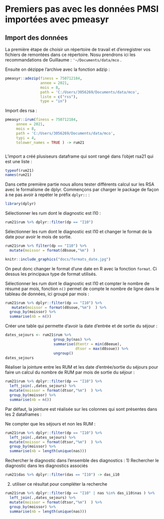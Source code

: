 # Premiers pas avec les données PMSI importées avec pmeasyr

## Import des données

La première étape de choisir un répertoire de travail et d'enregistrer vos fichiers de remontées dans ce répertoire. Nosu prendrons ici les recommandations de Guillaume : `'~/Documents/data/mco` .

Ensuite on dézippe l'archive avec la fonction adzip :


```r
pmeasyr::adezip(finess = 750712184, 
                annee = 2021, 
                mois = 8, 
                path = 'C:/Users/3056269/Documents/data/mco', 
                liste = c("rss"), 
                type = "in")
```


Import des rsa :

```r
pmeasyr::irum(finess = 750712184, 
     annee = 2021, 
     mois = 8, 
     path = 'C:/Users/3056269/Documents/data/mco', 
     typi = 4, 
     tolower_names = TRUE ) -> rum21



```

L'import a créé plusiseurs dataframe qui sont rangé dans l'objet rsa21 qui est une liste :
```r
typeof(rum21)
names(rum21)
```


Dans cette première partie nous allons tester différents calcul sur les RSA avec le formalisme de dplyr. Commençons par charger le package de façon à ne pas avoir à repéter le préfix `dplyr::` :

```r
library(dplyr)
```

Sélectionner les rum dont le diagnostic est I10 :
```r
rum21$rum %>% dplyr::filter(dp == "I10")

```

Sélectionner les rum dont le diagnostic est I10 et changer le format de la date pour avoir le mois de sortie.
```r
rum21$rum %>% filter(dp == "I10") %>%
  mutate(moissor = format(d8soue,"%m")  )

```

```r
knitr::include_graphics("docs/formats_date.jpg")
```


On peut donc changer le format d'une date en R avec la fonction `format`. Ci dessus les principaux type de format utilisés.

Sélectionner les rum dont le diagnostic est I10 et compter le nombre de résumé par mois, fonction `n()` permet de compte le nombre de ligne dans le tableau de données, ici groupé par mois :
```r
rum21$rum %>% dplyr::filter(dp == "I10") %>%
   mutate(moissor = format(d8soue,"%m")  ) %>%
  group_by(moissor) %>%
  summarise(nb = n())

```


Créer une table qui permette d'avoir la date d'entrée et de sortie du séjour :
```r
dates_sejours <- rum21$rum %>% 
                      group_by(nas) %>%
                      summarise(dtentr = min(d8eeue),
                                dtsor = max(d8soue)) %>%
                      ungroup()
dates_sejours
```


Réaliser la jointure entre les RUM et les date d'entrée/sortie du séjours pour faire un calcul du nombre de RUM par mois de sortie du séjour :

```r
rum21$rum %>% dplyr::filter(dp == "I10") %>%
  left_join(.,dates_sejours) %>%
  mutate(moissor = format(dtsor,"%m")  ) %>%
  group_by(moissor) %>%
  summarise(nb = n())
```

Par défaut, la jointure est réalisée sur les colonnes qui sont présentes dans les 2 dataframes :

Ne compter que les séjours et non les RUM :
```r
rum21$rum %>% dplyr::filter(dp == "I10") %>%
  left_join(.,dates_sejours) %>%
  mutate(moissor = format(dtsor,"%m")  ) %>%
  group_by(moissor) %>%
  summarise(nb = length(unique(nas)))
```

Rechercher le diagnostic dans l'ensemble des diagnostics :
1) Rechercher le diagnostic  dans les diagnostics associés
```r
rum21$das %>% dplyr::filter(das == "I10") -> das_i10
```
2) utiliser ce résultat pour compléter la recherche 
```r
rum21$rum %>% dplyr::filter(dp == "I10" | nas %in% das_i10$nas ) %>%
  left_join(.,dates_sejours) %>%
  mutate(moissor = format(dtsor,"%m")  ) %>%
  group_by(moissor) %>%
  summarise(nb = length(unique(nas)))
```
